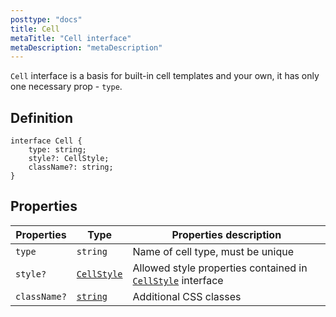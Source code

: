 ```yaml
---
posttype: "docs"
title: Cell
metaTitle: "Cell interface"
metaDescription: "metaDescription"
---
```


`Cell` interface is a basis for built-in cell templates and your own, it has only one necessary prop - `type`.

## Definition

```tsx
interface Cell {
    type: string;
    style?: CellStyle;
    className?: string;
}
```

## Properties

| Properties     | Type                 | Properties description |
| -----------    | ---------            | ---------- |
| `type`         | `string`             | Name of cell type, must be unique |
| `style?`       | [`CellStyle`](link)  | Allowed style properties contained in [`CellStyle`](link) interface |
| `className?`   | [`string`](link)     | Additional CSS classes |
